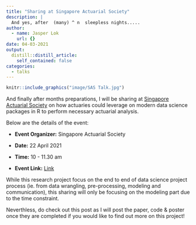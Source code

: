 ```yaml
---
title: "Sharing at Singapore Actuarial Society"
description: | 
  And yes, after  (many) ^ n  sleepless nights.....
author:
  - name: Jasper Lok
    url: {}
date: 04-03-2021
output:
  distill::distill_article:
    self_contained: false
categories:
  - talks
---
```


```r
knitr::include_graphics("image/SAS Talk.jpg")

```


And finally after months preparations, I will be sharing at [Singapore Actuarial Society](https://www.actuaries.org.sg/) on how actuaries could leverage on modern data science packages in R to perform necessary actuarial analysis.


Below are the details of the event:


- **Event Organizer:** Singapore Actuarial Society


- **Date:** 22 April 2021


- **Time:** 10 - 11.30 am


- **Event Link:** [Link](https://www.actuaries.org.sg/events/how-modern-data-science-could-complement-actuarial-science-claim-cost-estimation)



While this research project focus on the end to end of data science project process (ie. from data wrangling, pre-processing, modeling and communication), this sharing will only be focusing on the modeling part due to the time constraint.


Neverthless, do check out this post as I will post the paper, code & poster once they are completed if you would like to find out more on this project!


